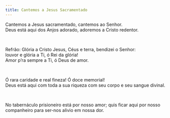 ```yaml
---
title: Cantemos a Jesus Sacramentado
---
```


<div class="not-content">

Cantemos a Jesus sacramentado, cantemos ao Senhor.  
Deus está aqui dos Anjos adorado, adoremos a Cristo redentor.

<br />

Refrão: Glória a Cristo Jesus, Céus e terra, bendizei o Senhor:  
louvor e glória a Ti, ó Rei da glória!  
Amor p’ra sempre a Ti, ó Deus de amor.

<br />

Ó rara caridade e real fineza! Ó doce memorial!  
Deus está aqui com toda a sua riqueza com seu corpo e seu sangue divinal.

<br />

No tabernáculo prisioneiro está por nosso amor; quis ficar aqui por nosso companheiro para ser-nos alivio em nossa dor.

</div>
